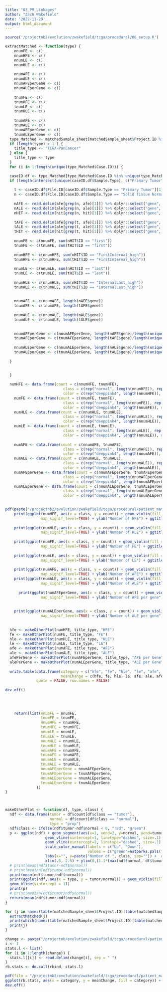 ```yaml
---
title: "03_PM_Linkages"
author: "Zach Wakefield"
date: '2022-11-29'
output: html_document
---
```


```r
source('/projectnb2/evolution/zwakefield/tcga/procedural/00_setup.R')
```

```r
extractMatched <- function(type) {
    nnumFE <- c()
    nnumHFE <- c()
    nnumLE <- c()
    nnumHLE <- c()
    
    nnumAFE <- c()
    nnumALE <- c()
    nnumAFEperGene <- c()
    nnumALEperGene <- c()
    
    tnumFE <- c()
    tnumHFE <- c()
    tnumLE <- c()
    tnumHLE <- c()
    
    tnumAFE <- c()
    tnumALE <- c()
    tnumAFEperGene <- c()
    tnumALEperGene <- c()
  type_Matched <- matchedSample_sheet[matchedSample_sheet$Project.ID %in% type,] %>% arrange(Case.ID)
  if (length(type) > 1 ) {
    title_type <- "TCGA-PanCancer"
  } else {
    title_type <- type
  }
  for (i in 1:length(unique(type_Matched$Case.ID))) {

  caseID.df <- type_Matched[type_Matched$Case.ID %in% unique(type_Matched$Case.ID)[i],]
  if (length(intersect(unique(caseID.df$Sample.Type), c("Primary Tumor", "Solid Tissue Normal"))) == 2) {
    
    t <- caseID.df$File.ID[caseID.df$Sample.Type == "Primary Tumor"][1]
    n <- caseID.df$File.ID[caseID.df$Sample.Type == "Solid Tissue Normal"][1]
    
    nAFE <- read.delim(afe[grep(n, afe)[1]]) %>% dplyr::select("gene", "exon", "strand", "AFEPSI")
    nALE <- read.delim(ale[grep(n, ale)[1]]) %>% dplyr::select("gene", "exon", "strand", "ALEPSI")
    nHIT <- read.delim(hit[grep(n, hit)[1]]) %>% dplyr::select("gene", "exon", "strand", "HITindex", "ID")
    
    tAFE <- read.delim(afe[grep(t, afe)[1]]) %>% dplyr::select("gene", "exon", "strand", "AFEPSI")
    tALE <- read.delim(ale[grep(t, ale)[1]]) %>% dplyr::select("gene", "exon", "strand", "ALEPSI")
    tHIT <- read.delim(hit[grep(t, hit)[1]]) %>% dplyr::select("gene", "exon", "strand", "HITindex", "ID")
    
    nnumFE <- c(nnumFE, sum(nHIT$ID == "first"))
    tnumFE <- c(tnumFE, sum(tHIT$ID == "first"))
    
    nnumHFE <- c(nnumHFE, sum(nHIT$ID == "FirstInternal_high"))
    tnumHFE <- c(tnumHFE, sum(tHIT$ID == "FirstInternal_high"))
    
    nnumLE <- c(nnumLE, sum(nHIT$ID == "last"))
    tnumLE <- c(tnumLE, sum(tHIT$ID == "last"))
    
    nnumHLE <- c(nnumHLE, sum(nHIT$ID == "InternalLast_high"))
    tnumHLE <- c(tnumHLE, sum(tHIT$ID == "InternalLast_high"))
    
    
    nnumAFE <- c(nnumAFE, length(nAFE$gene))
    tnumAFE <- c(tnumAFE, length(tAFE$gene))
    
    nnumALE <- c(nnumALE, length(nALE$gene))
    tnumALE <- c(tnumALE, length(tALE$gene))
    
        
    nnumAFEperGene <- c(nnumAFEperGene, length(nAFE$gene)/length(unique(nAFE$gene)))
    tnumAFEperGene <- c(tnumAFEperGene, length(tAFE$gene)/length(unique(tAFE$gene)))
    
    nnumALEperGene <- c(nnumALEperGene, length(nALE$gene)/length(unique(nALE$gene)))
    tnumALEperGene <- c(tnumALEperGene, length(tALE$gene)/length(unique(tALE$gene)))
    
  }
    

  }
  
  numHFE <- data.frame(count = c(nnumHFE, tnumHFE),
                          class = c(rep("normal", length(nnumHFE)), rep("tumor", length(tnumHFE))),
                          color = c(rep("deeppink4", length(nnumHFE)), rep("azure", length(tnumHFE))))
    numFE <- data.frame(count = c(nnumFE, tnumFE),
                          class = c(rep("normal", length(nnumFE)), rep("tumor", length(tnumFE))),
                          color = c(rep("deeppink4", length(nnumFE)), rep("azure", length(tnumFE))))
    numHLE <- data.frame(count = c(nnumHLE, tnumHLE),
                          class = c(rep("normal", length(nnumHLE)), rep("tumor", length(tnumHLE))),
                          color = c(rep("deeppink4", length(nnumHLE)), rep("azure", length(tnumHLE))))
    numLE <- data.frame(count = c(nnumLE, tnumLE),
                          class = c(rep("normal", length(nnumLE)), rep("tumor", length(tnumLE))),
                          color = c(rep("deeppink4", length(nnumLE)), rep("azure", length(tnumLE))))
    
    numAFE <- data.frame(count = c(nnumAFE, tnumAFE),
                          class = c(rep("normal", length(nnumAFE)), rep("tumor", length(tnumAFE))),
                          color = c(rep("deeppink4", length(nnumAFE)), rep("azure", length(tnumAFE))))
    numALE <- data.frame(count = c(nnumALE, tnumALE),
                          class = c(rep("normal", length(nnumALE)), rep("tumor", length(tnumALE))),
                          color = c(rep("deeppink4", length(nnumALE)), rep("azure", length(tnumALE))))
    numAFEperGene <- data.frame(count = c(nnumAFEperGene, tnumAFEperGene),
                          class = c(rep("normal", length(nnumAFEperGene)), rep("tumor", length(tnumAFEperGene))),
                          color = c(rep("deeppink4", length(nnumAFEperGene)), rep("azure", length(tnumAFEperGene))))
    numALEperGene <- data.frame(count = c(nnumALEperGene, tnumALEperGene),
                          class = c(rep("normal", length(nnumALEperGene)), rep("tumor", length(tnumALEperGene))),
                          color = c(rep("deeppink4", length(nnumALEperGene)), rep("azure", length(tnumALEperGene))))
    

pdf(paste("/projectnb2/evolution/zwakefield/tcga/procedural/patient_matched_samples/pm_linkages/", title_type, ".pdf", sep=""))
    print(ggplot(numHFE, aes(x = class, y = count)) + geom_violin(fill = c(rep(natparks.pals("Acadia")[1], 512), rep(natparks.pals("Acadia")[9], 512))) + geom_dotplot(binaxis='y', stackdir='center', dotsize=.1) + theme_classic() + geom_signif(comparisons = list(c("normal", "tumor")), 
                map_signif_level=TRUE) + ylab("Number of HFE") + ggtitle(paste(title_type, "Individual Matched", sep = " ")))
    
    print(ggplot(numHLE, aes(x = class, y = count)) + geom_violin(fill = c(rep(natparks.pals("Acadia")[1], 512), rep(natparks.pals("Acadia")[9], 512))) + geom_dotplot(binaxis='y', stackdir='center', dotsize=.1) + theme_classic() + geom_signif(comparisons = list(c("normal", "tumor")), 
                map_signif_level=TRUE) + ylab("Number of HLE") + ggtitle(paste(title_type, "Individual Matched", sep = " ")))
    
    print(ggplot(numFE, aes(x = class, y = count)) + geom_violin(fill = c(rep(natparks.pals("Acadia")[1], 512), rep(natparks.pals("Acadia")[9], 512))) + geom_dotplot(binaxis='y', stackdir='center', dotsize=.1) + theme_classic() + geom_signif(comparisons = list(c("normal", "tumor")), 
                map_signif_level=TRUE) + ylab("Number of FE") + ggtitle(paste(title_type, "Individual Matched", sep = " ")))
    
    print(ggplot(numLE, aes(x = class, y = count)) + geom_violin(fill = c(rep(natparks.pals("Acadia")[1], 512), rep(natparks.pals("Acadia")[9], 512))) + geom_dotplot(binaxis='y', stackdir='center', dotsize=.1) + theme_classic() + geom_signif(comparisons = list(c("normal", "tumor")), 
                map_signif_level=TRUE) + ylab("Number of LE") + ggtitle(paste(title_type, "Individual Matched", sep = " ")))
    
    print(ggplot(numAFE, aes(x = class, y = count)) + geom_violin(fill = c(rep(natparks.pals("Acadia")[1], 512), rep(natparks.pals("Acadia")[9], 512))) + geom_dotplot(binaxis='y', stackdir='center', dotsize=.1) + theme_classic() + geom_signif(comparisons = list(c("normal", "tumor")), 
                map_signif_level=TRUE) + ylab("Number of AFE") + ggtitle(paste(title_type, "Individual Matched", sep = " ")))
    print(ggplot(numALE, aes(x = class, y = count)) + geom_violin(fill = c(rep(natparks.pals("Acadia")[1], 512), rep(natparks.pals("Acadia")[9], 512))) + geom_dotplot(binaxis='y', stackdir='center', dotsize=.1) + theme_classic() + geom_signif(comparisons = list(c("normal", "tumor")), 
                map_signif_level=TRUE) + ylab("Number of ALE") + ggtitle(paste(title_type, "Individual Matched", sep = " ")))
  
      print(ggplot(numAFEperGene, aes(x = class, y = count)) + geom_violin(fill = c(rep(natparks.pals("Acadia")[1], 512), rep(natparks.pals("Acadia")[9], 512))) + geom_dotplot(binaxis='y', stackdir='center', dotsize=.1) + theme_classic() + geom_signif(comparisons = list(c("normal", "tumor")), 
                map_signif_level=TRUE) + ylab("Number of AFE per gene") + ggtitle(paste(title_type, "Individual Matched", sep = " ")))
      
      
    print(ggplot(numALEperGene, aes(x = class, y = count)) + geom_violin(fill = c(rep(natparks.pals("Acadia")[1], 512), rep(natparks.pals("Acadia")[9], 512))) + geom_dotplot(binaxis='y', stackdir='center', dotsize=.1) + theme_classic() + geom_signif(comparisons = list(c("normal", "tumor")), 
                map_signif_level=TRUE) + ylab("Number of ALE per gene") + ggtitle(paste(title_type, "Individual Matched", sep = " ")))
      
    
  hfe <- makeOtherPlot(numHFE, title_type, "HFE")
  fe <- makeOtherPlot(numFE, title_type, "FE")
  hle <- makeOtherPlot(numHLE, title_type, "HLE")
  le <- makeOtherPlot(numLE, title_type, "LE")
  afe <- makeOtherPlot(numAFE, title_type, "AFE")
  ale <- makeOtherPlot(numALE, title_type, "ALE")
  afePerGene <- makeOtherPlot(numAFEperGene, title_type, "AFE per Gene")
  alePerGene <- makeOtherPlot(numALEperGene, title_type, "ALE per Gene")
  
  write.table(data.frame(category = c("hfe", "fe", "hle", "le", "afe", "ale", "afePerGene", "alePerGene"),
                         meanChange = c(hfe, fe, hle, le, afe, ale, afePerGene, alePerGene)), paste("/projectnb2/evolution/zwakefield/tcga/procedural/patient_matched_samples/pm_linkages/", title_type, "_meanChange.txt", sep=""),
              quote = FALSE, row.names = FALSE)
  
dev.off()
  
  
  
  
    return(list(nnumFE = nnumFE,
                tnumFE = tnumFE,
                nnumHFE = nnumHFE,
                tnumHFE = tnumHFE,
                nnumLE = nnumLE,
                tnumLE = tnumLE,
                nnumHLE = nnumHLE,
                tnumHLE = tnumHLE,
                nnumAFE = nnumAFE,
                tnumAFE = tnumAFE,
                nnumALE = nnumALE,
                tnumALE = tnumALE,
                nnumAFEperGene = nnumAFEperGene,
                tnumAFEperGene = tnumAFEperGene,
                nnumALEperGene = nnumALEperGene,
                tnumALEperGene = tnumALEperGene
              ))
}



makeOtherPlot <- function(df, type, class) {
  ndf <- data.frame(tumor = df$count[df$class == "tumor"],
                    normal = df$count[df$class == "normal"],
                    type = "prop")
  ndf$class <- ifelse(ndf$tumor-ndf$normal < 0, "red", "green")
  p <- ggplot(ndf) + geom_segment(aes(x=1, xend=2, y=normal, yend=tumor, col=class), size=.75, show.legend=F) + 
                  geom_vline(xintercept=1, linetype="dashed", size=.1) + 
                  geom_vline(xintercept=2, linetype="dashed", size=.1) +
                  scale_color_manual(labels = c("Up", "Down"), 
                                     values = c("green"=natparks.pals("Acadia")[9], "red"=natparks.pals("Acadia")[1])) +  # color of lines
                  labs(x="", y=paste("Number of ", class, sep="")) +  # Axis labels
                  xlim(.5, 2.5) + ylim(0,(1.1*(max(ndf$normal, df$tumor))))  + theme_classic() + ggtitle(paste(type,  "Individual Matched", sep = " "))
  # print(mean(ndf$tumor-ndf$normal))
  # print(median(ndf$tumor-ndf$normal))
  print(mean(ndf$tumor/ndf$normal))
  print(ggplot(ndf, aes(x = type, y = tumor/normal)) + geom_violin(fill = "deeppink4")+ theme_classic() + geom_dotplot(binaxis='y', stackdir='center', dotsize=.1) + ggtitle(paste(type,  "Individual Matched", sep = " ")) + ylab(paste("Number of ", class, sep="")) +
  geom_hline(yintercept = 1))
  print(p)
  # print(median(ndf$tumor/ndf$normal))
  return(mean(ndf$tumor/ndf$normal))
}

```

```r
for (j in names(table(matchedSample_sheet$Project.ID)[table(matchedSample_sheet$Project.ID) > 30])) {
  extractMatched(j)
  print(which(names(table(matchedSample_sheet$Project.ID)[table(matchedSample_sheet$Project.ID) > 30]) %in% j))
  print(j)
}

```


```r
change <- paste("/projectnb/evolution/zwakefield/tcga/procedural/patient_matched_samples/pm_linkages/", list.files("/projectnb/evolution/zwakefield/tcga/procedural/patient_matched_samples/pm_linkages/")[grep(".txt", list.files("/projectnb/evolution/zwakefield/tcga/procedural/patient_matched_samples/pm_linkages/"))], sep = "")
i <- 1
stats.l <- list()
for (i in 1:length(change)) {
  stats.l[[i]] <- read.delim(change[i], sep = " ")
}
rb.stats <- do.call(rbind, stats.l)

pdf(file = "/projectnb2/evolution/zwakefield/tcga/procedural/patient_matched_samples/pm_linkages/overview.pdf")
ggplot(rb.stats, aes(x = category, y = meanChange, fill = category)) + geom_boxplot(notch = F) + geom_dotplot(binaxis='y', stackdir='center', dotsize=.5) + theme_classic() + ylab("Mean PSI Fold Change") + xlab("Category") + geom_hline(yintercept = 1)
dev.off()
```

